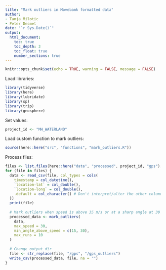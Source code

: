 ```yaml
---
title: "Mark outliers in Movebank formatted data"
author:
- Tanja Milotic
- Peter Desmet
date: "`r Sys.Date()`"
output:
  html_document:
    toc: true
    toc_depth: 3
    toc_float: true
    number_sections: true
---
```


```r
knitr::opts_chunk$set(echo = TRUE, warning = FALSE, message = FALSE)
```

Load libraries:

```r
library(tidyverse)
library(here)
library(lubridate)
library(sp)
library(trip)
library(geosphere)
```

Set values:

```r
project_id <- "MH_WATERLAND"
```

Load custom function to mark outliers:

```r
source(here::here("src", "functions", "mark_outliers.R"))
```

Process files:

```r
files <- list.files(here::here("data", "processed", project_id, "gps"), full.names = TRUE)
for (file in files) {
  data <- read_csv(file, col_types = cols(
    timestamp = col_datetime(),
    `location-lat` = col_double(),
    `location-long` = col_double(),
    .default = col_character() # Don't interpret/alter the other columns
  ))
  print(file)
  
  # Mark outliers when speed is above 35 m/s or at a sharp angle at 30 m/s
  processed_data <- mark_outliers(
    data,
    max_speed = 30,
    min_angle_above_speed = c(15, 30),
    max_runs = 10
  )
  
  # Change output dir
  file <- str_replace(file, "/gps", "/gps_outliers")
  write_csv(processed_data, file, na = "")
}
```
